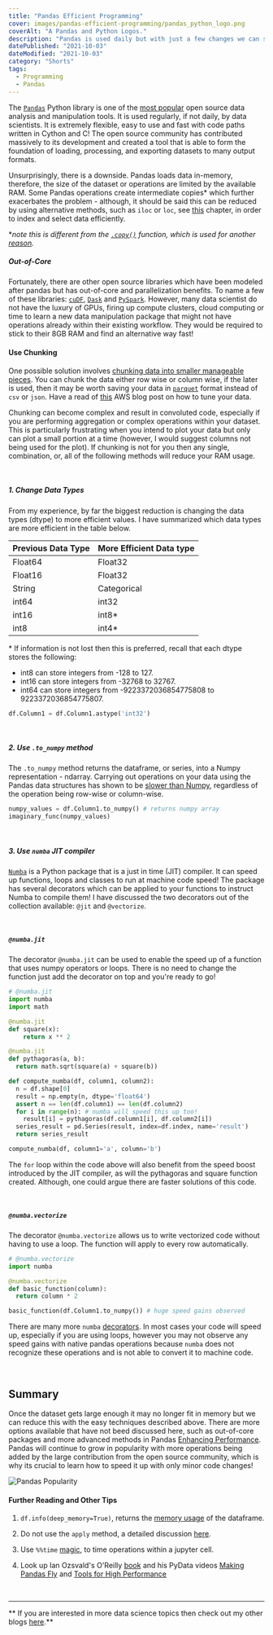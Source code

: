 ```yaml
---
title: "Pandas Efficient Programming"
cover: images/pandas-efficient-programming/pandas_python_logo.png
coverAlt: "A Pandas and Python Logos."
description: "Pandas is used daily but with just a few changes we can speed it up."
datePublished: "2021-10-03"
dateModified: "2021-10-03"
category: "Shorts"
tags:
  - Programming
  - Pandas
---
```


<!-- markdownlint-disable-->


The [`Pandas`](https://pandas.pydata.org/) Python library is one of the [most popular](https://insights.stackoverflow.com/survey/2020) open source data analysis and manipulation tools. It is used regularly, if not daily, by data scientists. It is extremely flexible, easy to use and fast with code paths written in Cython and C! The open source community has contributed massively to its development and created a tool that is able to form the foundation of loading, processing, and exporting datasets to many output formats.   

Unsurprisingly, there is a downside. Pandas loads data in-memory, therefore, the size of the dataset or operations are limited by the available RAM. Some Pandas operations create intermediate copies* which further exacerbates the problem - although, it should be said this can be reduced by using alternative methods, such as `iloc` or `loc`, see [this](https://pandas.pydata.org/pandas-docs/stable/user_guide/indexing.html) chapter, in order to index and select data efficiently.

**note this is different from the [`.copy()`](https://pandas.pydata.org/docs/reference/api/pandas.DataFrame.copy.html) function, which is used for another [reason](https://stackoverflow.com/a/27680109/14877533).*


##### Out-of-Core

Fortunately, there are other open source libraries which have been modeled after pandas but has out-of-core and parallelization benefits. To name a few of these libraries: [`cuDF`](https://docs.rapids.ai/api), [`Dask`](https://docs.dask.org/en/latest/) and [`PySpark`](https://spark.apache.org/docs/latest/api/python/index.html). However, many data scientist do not have the luxury of GPUs, firing up compute clusters, cloud computing or time to learn a new data manipulation package that might not have operations already within their existing workflow. They would be required to stick to their 8GB RAM and find an alternative way fast! 


#### Use Chunking 

One possible solution involves [chunking data into smaller manageable pieces](https://pandas.pydata.org/pandas-docs/stable/user_guide/scale.html). You can chunk the data either row wise or column wise, if the later is used, then it may be worth saving your data in [`parquet`](https://www.snowflake.com/guides/what-parquet) format instead of `csv` or `json`. Have a read of [this](https://aws.amazon.com/blogs/big-data/top-10-performance-tuning-tips-for-amazon-athena/) AWS blog post on how to tune your data.

Chunking can become complex and result in convoluted code, especially if you are performing aggregation or complex operations within your dataset. This is particularly frustrating when you intend to plot your data but only can plot a small portion at a time (however, I would suggest columns not being used for the plot). If chunking is not for you then any single, combination, or, all of the following methods will reduce your RAM usage. 

<br/> 

##### 1. Change Data Types

From my experience, by far the biggest reduction is changing the data types (dtype) to more efficient values. I have summarized which data types are more efficient in the table below. 


| Previous Data Type | More Efficient Data type |
| ------ | ---------------------------------------- |
| Float64 | Float32 |
| Float16 | Float32 |
| String | Categorical |
| int64 | int32 |
| int16 | int8* |
| int8 | int4* |

\* If information is not lost then this is preferred, recall that each dtype stores the following: 
- int8 can store integers from -128 to 127.
- int16 can store integers from -32768 to 32767.
- int64 can store integers from -9223372036854775808 to 9223372036854775807.

```py
df.Column1 = df.Column1.astype('int32')
```

<br/> 

##### 2. Use `.to_numpy` method

The `.to_numpy` method returns the dataframe, or series, into a Numpy representation - ndarray. Carrying out operations on your data using the Pandas data structures has shown to be [slower than Numpy](https://towardsdatascience.com/speed-testing-pandas-vs-numpy-ffbf80070ee7), regardless of the operation being row-wise or column-wise.

```py
numpy_values = df.Column1.to_numpy() # returns numpy array
imaginary_func(numpy_values)
```

<br/> 

##### 3. Use `numba` JIT compiler

[`Numba`](http://numba.pydata.org/) is a Python package that is a just in time (JIT) compiler. It can speed up functions, loops and classes to run at machine code speed! The package has several decorators which can be applied to your functions to instruct Numba to compile them! I have discussed the two decorators out of the collection available: `@jit` and `@vectorize`. 

<br/>

##### **`@numba.jit`**

The decorator `@numba.jit` can be used to enable the speed up of a function that uses numpy operators or loops. There is no need to change the function just add the decorator on top and you're ready to go!

```py
# @numba.jit
import numba
import math

@numba.jit
def square(x):
    return x ** 2

@numba.jit
def pythagoras(a, b):
  return math.sqrt(square(a) + square(b))

def compute_numba(df, column1, column2):
  n = df.shape[0]
  result = np.empty(n, dtype='float64')
  assert n == len(df.column1) == len(df.column2)
  for i in range(n): # numba will speed this up too!
    result[i] = pythagoras(df.column1[i], df.column2[i])
  series_result = pd.Series(result, index=df.index, name='result')
  return series_result

compute_numba(df, column1='a', column='b')  
```
The `for` loop within the code above will also benefit from the speed boost introduced by the JIT compiler, as will the pythagoras and square function created. Although, one could argue there are faster solutions of this code.

<br/> 

##### **`@numba.vectorize`**

The decorator `@numba.vectorize` allows us to write vectorized code without having to use a loop. The function will apply to every row automatically. 

```py
# @numba.vectorize
import numba

@numba.vectorize
def basic_function(column):
  return column * 2

basic_function(df.Column1.to_numpy()) # huge speed gains observed
```

There are many more `numba` [decorators](http://numba.pydata.org/numba-doc/0.8/modules/decorators.html). In most cases your code will speed up, especially if you are using loops, however you may not observe any speed gains with native pandas operations because `numba` does not recognize these operations and is not able to convert it to machine code.

<br/> 

## Summary 

Once the dataset gets large enough it may no longer fit in memory but we can reduce this with the easy techniques described above. There are more options available that have not beed discussed here, such as out-of-core packages and more advanced methods in Pandas [Enhancing Performance](https://pandas.pydata.org/pandas-docs/stable/user_guide/enhancingperf.html). Pandas will continue to grow in popularity with more operations being added by the large contribution from the open source community, which is why its crucial to learn how to speed it up with only minor code changes!  

![Pandas Popularity](./images/pandas-efficient-programming/pandas_popularity_growth.png)


#### Further Reading and Other Tips

1. `df.info(deep_memory=True)`, returns the [memory usage](https://pandas.pydata.org/pandas-docs/stable/reference/api/pandas.DataFrame.info.html) of the dataframe.  

2. Do not use the `apply` method, a detailed discussion [here](https://stackoverflow.com/a/54432584/14877533).

3. Use `%%time` [magic](https://ipython.readthedocs.io/en/stable/interactive/magics.html#magic-timeit), to time operations within a jupyter cell. 

4. Look up Ian Ozsvald's O'Reilly [book](https://www.amazon.com/High-Performance-Python-Performant-Programming-ebook/dp/B087YTVL8F/ref=sr_1_1?crid=2TWHW4LRAIEP6&dchild=1&keywords=high+performance+python&qid=1590482442&sprefix=high+performance+pyt%2Caps%2C232&sr=8-1) and his PyData videos [Making Pandas Fly](https://www.youtube.com/watch?v=N4pj3CS857c&t=3s) and [Tools for High Performance](https://www.youtube.com/watch?v=I1xyjc-JgGM&t=1536s)

<br/>

--- 

** If you are interested in more data science topics then check out my other blogs [here](./).**
